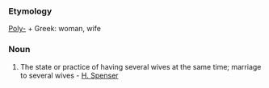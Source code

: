 ===Etymology===
[[Poly-]] + Greek: woman, wife
===Noun===
#The state or practice of having several wives at the same time; marriage to several wives - [[H. Spenser]]